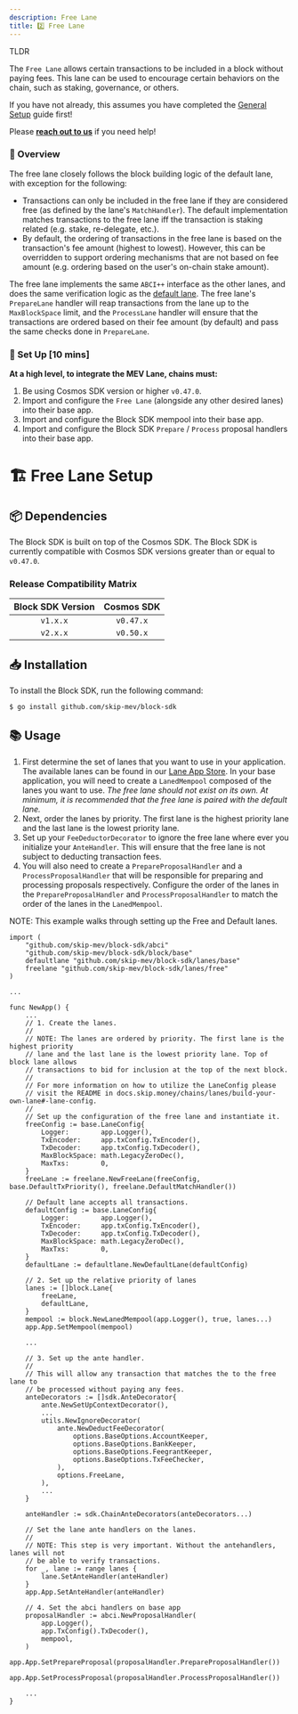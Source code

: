 ```yaml
---
description: Free Lane
title: 2️⃣ Free Lane
---
```


<Info>

TLDR

The `Free Lane` allows certain transactions to be included in a block without paying fees. This lane can be used to encourage certain behaviors on the chain, such as staking, governance, or others.

If you have not already, this assumes you have completed the [General Setup](/docs/blocksdk/0-integrate-the-sdk.md) guide first!

Please [**reach out to us**](https://skip.money/contact) if you need help!

</Info>

### 📖 Overview

The free lane closely follows the block building logic of the default lane, with exception for the following:

- Transactions can only be included in the free lane if they are considered free (as defined by the lane's `MatchHandler`). The default implementation matches transactions to the free lane iff the transaction is staking related (e.g. stake, re-delegate, etc.).
- By default, the ordering of transactions in the free lane is based on the transaction's fee amount (highest to lowest). However, this can be overridden to support ordering mechanisms that are not based on fee amount (e.g. ordering based on the user's on-chain stake amount).

The free lane implements the same `ABCI++` interface as the other lanes, and does the same verification logic as the [default lane](/docs/blocksdk/0-integrate-the-sdk.md). The free lane's `PrepareLane` handler will reap transactions from the lane up to the `MaxBlockSpace` limit, and the `ProcessLane` handler will ensure that the transactions are ordered based on their fee amount (by default) and pass the same checks done in `PrepareLane`.

### 📖 Set Up [10 mins]

**At a high level, to integrate the MEV Lane, chains must:**

1. Be using Cosmos SDK version or higher `v0.47.0`.
2. Import and configure the `Free Lane` (alongside any other desired lanes) into their base app.
3. Import and configure the Block SDK mempool into their base app.
4. Import and configure the Block SDK `Prepare` / `Process` proposal handlers into their base app.

# 🏗️ Free Lane Setup

## 📦 Dependencies

The Block SDK is built on top of the Cosmos SDK. The Block SDK is currently
compatible with Cosmos SDK versions greater than or equal to `v0.47.0`.

### Release Compatibility Matrix

| Block SDK Version | Cosmos SDK |
| :---------------: | :--------: |
|     `v1.x.x`      | `v0.47.x`  |
|     `v2.x.x`      | `v0.50.x`  |

## 📥 Installation

To install the Block SDK, run the following command:

```bash
$ go install github.com/skip-mev/block-sdk
```

## 📚 Usage

1. First determine the set of lanes that you want to use in your application. The
   available lanes can be found in our
   [Lane App Store](https://docs.skip.money/chains/lanes/existing-lanes/default).
   In your base application, you will need to create a `LanedMempool` composed of the
   lanes you want to use. _The free lane should not exist on its own. At minimum, it
   is recommended that the free lane is paired with the default lane._
2. Next, order the lanes by priority. The first lane is the highest priority lane
   and the last lane is the lowest priority lane.
3. Set up your `FeeDeductorDecorator` to ignore the free lane where ever you
   initialize your `AnteHandler`. This will ensure that the free lane is not
   subject to deducting transaction fees.
4. You will also need to create a `PrepareProposalHandler` and a
   `ProcessProposalHandler` that will be responsible for preparing and processing
   proposals respectively. Configure the order of the lanes in the
   `PrepareProposalHandler` and `ProcessProposalHandler` to match the order of the
   lanes in the `LanedMempool`.

NOTE: This example walks through setting up the Free and Default lanes.

```golang
import (
    "github.com/skip-mev/block-sdk/abci"
    "github.com/skip-mev/block-sdk/block/base"
    defaultlane "github.com/skip-mev/block-sdk/lanes/base"
    freelane "github.com/skip-mev/block-sdk/lanes/free"
)

...

func NewApp() {
    ...
    // 1. Create the lanes.
    //
    // NOTE: The lanes are ordered by priority. The first lane is the highest priority
    // lane and the last lane is the lowest priority lane. Top of block lane allows
    // transactions to bid for inclusion at the top of the next block.
    //
    // For more information on how to utilize the LaneConfig please
    // visit the README in docs.skip.money/chains/lanes/build-your-own-lane#-lane-config.
    //
    // Set up the configuration of the free lane and instantiate it.
    freeConfig := base.LaneConfig{
        Logger:        app.Logger(),
        TxEncoder:     app.txConfig.TxEncoder(),
        TxDecoder:     app.txConfig.TxDecoder(),
        MaxBlockSpace: math.LegacyZeroDec(),
        MaxTxs:        0,
    }
    freeLane := freelane.NewFreeLane(freeConfig, base.DefaultTxPriority(), freelane.DefaultMatchHandler())

    // Default lane accepts all transactions.
    defaultConfig := base.LaneConfig{
        Logger:        app.Logger(),
        TxEncoder:     app.txConfig.TxEncoder(),
        TxDecoder:     app.txConfig.TxDecoder(),
        MaxBlockSpace: math.LegacyZeroDec(),
        MaxTxs:        0,
    }
    defaultLane := defaultlane.NewDefaultLane(defaultConfig)

    // 2. Set up the relative priority of lanes
    lanes := []block.Lane{
        freeLane,
        defaultLane,
    }
    mempool := block.NewLanedMempool(app.Logger(), true, lanes...)
    app.App.SetMempool(mempool)

    ...

    // 3. Set up the ante handler.
    //
    // This will allow any transaction that matches the to the free lane to
    // be processed without paying any fees.
    anteDecorators := []sdk.AnteDecorator{
		ante.NewSetUpContextDecorator(),
        ...
		utils.NewIgnoreDecorator(
			ante.NewDeductFeeDecorator(
				options.BaseOptions.AccountKeeper,
				options.BaseOptions.BankKeeper,
				options.BaseOptions.FeegrantKeeper,
				options.BaseOptions.TxFeeChecker,
			),
			options.FreeLane,
		),
        ...
	}

    anteHandler := sdk.ChainAnteDecorators(anteDecorators...)

    // Set the lane ante handlers on the lanes.
    //
    // NOTE: This step is very important. Without the antehandlers, lanes will not
    // be able to verify transactions.
    for _, lane := range lanes {
        lane.SetAnteHandler(anteHandler)
    }
    app.App.SetAnteHandler(anteHandler)

    // 4. Set the abci handlers on base app
    proposalHandler := abci.NewProposalHandler(
        app.Logger(),
        app.TxConfig().TxDecoder(),
        mempool,
    )
    app.App.SetPrepareProposal(proposalHandler.PrepareProposalHandler())
    app.App.SetProcessProposal(proposalHandler.ProcessProposalHandler())

    ...
}
```
